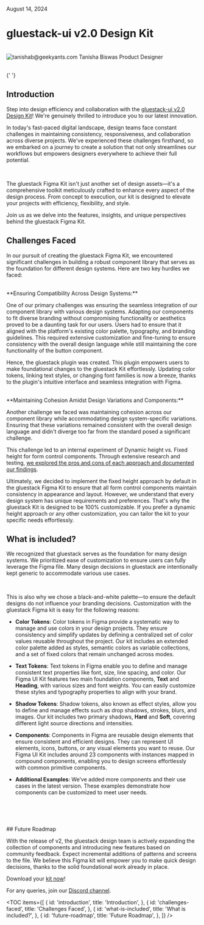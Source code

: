 
<Text className="text-sm pt-2">August 14, 2024</Text>

# gluestack-ui v2.0 Design Kit

<br />

<HStack className="gap-3 items-center">
  <Box className="h-8 w-8 rounded-full overflow-hidden">
    <Image
      source={{ uri: "https://avatars.githubusercontent.com/u/82362151?v=4" }}
      alt="tanishab@geekyants.com"
      className="h-8 w-8"
    />
  </Box>
  <Box>
    <Text className="text-sm font-bold text-typography-900">Tanisha Biswas</Text>
    <Text className="text-sm text-typography-500">Product Designer</Text>
  </Box>
</HStack>

<br />{' '}

## Introduction

Step into design efficiency and collaboration with the [gluestack-ui v2.0 Design Kit](https://www.figma.com/community/file/1358053104938234615)! We're genuinely thrilled to introduce you to our latest innovation.

In today's fast-paced digital landscape, design teams face constant challenges in maintaining consistency, responsiveness, and collaboration across diverse projects. We've experienced these challenges firsthand, so we embarked on a journey to create a solution that not only streamlines our workflows but empowers designers everywhere to achieve their full potential.

<br />
<Image
  source={{ uri: "/images/blogs/cover3.png" }}
  className="w-full h-[420px]"
  resizeMode="contain"
/>

<br />

The gluestack Figma Kit isn't just another set of design assets—it's a comprehensive toolkit meticulously crafted to enhance every aspect of the design process. From concept to execution, our kit is designed to elevate your projects with efficiency, flexibility, and style.

Join us as we delve into the features, insights, and unique perspectives behind the gluestack Figma Kit.

## Challenges Faced

In our pursuit of creating the gluestack Figma Kit, we encountered significant challenges in building a robust component library that serves as the foundation for different design systems. Here are two key hurdles we faced:

<br />
**Ensuring Compatibility Across Design Systems:**

One of our primary challenges was ensuring the seamless integration of our component library with various design systems. Adapting our components to fit diverse branding without compromising functionality or aesthetics proved to be a daunting task for our users. Users had to ensure that it aligned with the platform's existing color palette, typography, and branding guidelines. This required extensive customization and fine-tuning to ensure consistency with the overall design language while still maintaining the core functionality of the button component.

Hence, the gluestack plugin was created. This plugin empowers users to make foundational changes to the gluestack Kit effortlessly. Updating color tokens, linking text styles, or changing font families is now a breeze, thanks to the plugin's intuitive interface and seamless integration with Figma.

<br />
**Maintaining Cohesion Amidst Design Variations and Components:**

Another challenge we faced was maintaining cohesion across our component library while accommodating design system-specific variations. Ensuring that these variations remained consistent with the overall design language and didn't diverge too far from the standard posed a significant challenge.

This challenge led to an internal experiment of Dynamic height vs. Fixed height for form control components. Through extensive research and testing, [we explored the pros and cons of each approach and documented our findings](https://twitter.com/tanisha__biswas/status/1667127340353171457).

Ultimately, we decided to implement the fixed height approach by default in the gluestack Figma Kit to ensure that all form control components maintain consistency in appearance and layout. However, we understand that every design system has unique requirements and preferences. That's why the gluestack Kit is designed to be 100% customizable. If you prefer a dynamic height approach or any other customization, you can tailor the kit to your specific needs effortlessly.

## What is included?

We recognized that gluestack serves as the foundation for many design systems. We prioritized ease of customization to ensure users can fully leverage the Figma file. Many design decisions in gluestack are intentionally kept generic to accommodate various use cases.

<br />

This is also why we chose a black-and-white palette—to ensure the default designs do not influence your branding decisions. Customization with the gluestack Figma kit is easy for the following reasons:

- **Color Tokens**: Color tokens in Figma provide a systematic way to manage and use colors in your design projects. They ensure consistency and simplify updates by defining a centralized set of color values reusable throughout the project. Our kit includes an extended color palette added as styles, semantic colors as variable collections, and a set of fixed colors that remain unchanged across modes.
- **Text Tokens**: Text tokens in Figma enable you to define and manage consistent text properties like font, size, line spacing, and color. Our Figma UI Kit features two main foundation components, **Text** and **Heading**, with various sizes and font weights. You can easily customize these styles and typography properties to align with your brand.
- **Shadow Tokens**: Shadow tokens, also known as effect styles, allow you to define and manage effects such as drop shadows, strokes, blurs, and images. Our kit includes two primary shadows, **Hard** and **Soft**, covering different light source directions and intensities.
- **Components**: Components in Figma are reusable design elements that ensure consistent and efficient designs. They can represent UI elements, icons, buttons, or any visual elements you want to reuse. Our Figma UI Kit includes around 23 components with instances mapped in compound components, enabling you to design screens effortlessly with common primitive components.
- **Additional Examples**: We’ve added more components and their use cases in the latest version. These examples demonstrate how components can be customized to meet user needs.

  <br />
  <br />
  <Image
    source={{ uri: "/images/blogs/figma_2.png" }}
    className="w-full h-[440px]"
    resizeMode="contain"
  />

<br />
## Future Roadmap

With the release of v2, the gluestack design team is actively expanding the collection of components and introducing new features based on community feedback. Expect incremental additions of patterns and screens to the file. We believe this Figma kit will empower you to make quick design decisions, thanks to the solid foundational work already in place.

Download your [kit now](https://www.figma.com/community/file/1358053104938234615)!

For any queries, join our [Discord channel](https://discord.com/invite/95qQ84nf6f).

<TOC
  items={[
    {
      id: 'introduction',
      title: 'Introduction',
    },
    {
      id: 'challenges-faced',
      title: 'Challenges Faced',
    },
    {
      id: 'what-is-included',
      title: 'What is included?',
    },
    {
      id: 'future-roadmap',
      title: 'Future Roadmap',
    },
  ]}
/>
